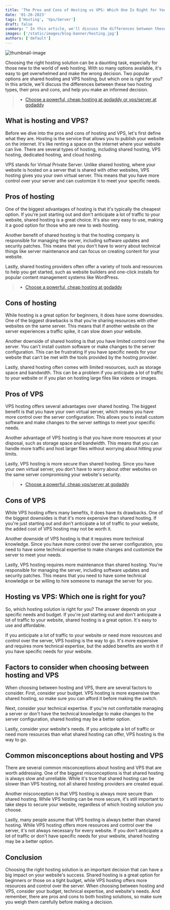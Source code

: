 ```yaml
---
title: 'The Pros and Cons of Hosting vs VPS: Which One Is Right for You?'
date: '01-26-2023'
tags: ['Hosting', 'Vps/Server']
draft: false
summary: " In this article, we'll discuss the differences between these two hosting types, their pros and cons, and help you make an informed decision. Let's read on to find out which hosting solution is best suited for your website's needs."
images: ['/static/images/blog-banner/hosting.jpg']
authors: ['default']
---
```



![thumbnail-image](/static/images/blog-banner/hosting.jpg)

Choosing the right hosting solution can be a daunting task, especially for those new to the world of web hosting. With so many options available, it's easy to get overwhelmed and make the wrong decision. Two popular options are shared hosting and VPS hosting, but which one is right for you? In this article, we'll discuss the differences between these two hosting types, their pros and cons, and help you make an informed decision.

> -   [Choose a powerful, cheap hosting at godaddy or vps/server at godaddy](https://sovrn.co/15xqs6g)

## What is hosting and VPS?

Before we dive into the pros and cons of hosting and VPS, let's first define what they are. Hosting is the service that allows you to publish your website on the internet. It's like renting a space on the internet where your website can live. There are several types of hosting, including shared hosting, VPS hosting, dedicated hosting, and cloud hosting.

VPS stands for Virtual Private Server. Unlike shared hosting, where your website is hosted on a server that is shared with other websites, VPS hosting gives you your own virtual server. This means that you have more control over your server and can customize it to meet your specific needs.

## Pros of hosting

One of the biggest advantages of hosting is that it's typically the cheapest option. If you're just starting out and don't anticipate a lot of traffic to your website, shared hosting is a great choice. It's also very easy to use, making it a good option for those who are new to web hosting.

Another benefit of shared hosting is that the hosting company is responsible for managing the server, including software updates and security patches. This means that you don't have to worry about technical things like server maintenance and can focus on creating content for your website.

Lastly, shared hosting providers often offer a variety of tools and resources to help you get started, such as website builders and one-click installs for popular content management systems like WordPress.

> -   [Choose a powerful, cheap hosting at godaddy](https://sovrn.co/1eojy4d)

## Cons of hosting

While hosting is a great option for beginners, it does have some downsides. One of the biggest drawbacks is that you're sharing resources with other websites on the same server. This means that if another website on the server experiences a traffic spike, it can slow down your website.

Another downside of shared hosting is that you have limited control over the server. You can't install custom software or make changes to the server configuration. This can be frustrating if you have specific needs for your website that can't be met with the tools provided by the hosting provider.

Lastly, shared hosting often comes with limited resources, such as storage space and bandwidth. This can be a problem if you anticipate a lot of traffic to your website or if you plan on hosting large files like videos or images.

## Pros of VPS

VPS hosting offers several advantages over shared hosting. The biggest benefit is that you have your own virtual server, which means you have more control over the server configuration. This allows you to install custom software and make changes to the server settings to meet your specific needs.

Another advantage of VPS hosting is that you have more resources at your disposal, such as storage space and bandwidth. This means that you can handle more traffic and host larger files without worrying about hitting your limits.

Lastly, VPS hosting is more secure than shared hosting. Since you have your own virtual server, you don't have to worry about other websites on the same server compromising your website's security.

> -   [Choose a powerful, cheap vps/server at godaddy](https://sovrn.co/1kmz9i4)

## Cons of VPS

While VPS hosting offers many benefits, it does have its drawbacks. One of the biggest downsides is that it's more expensive than shared hosting. If you're just starting out and don't anticipate a lot of traffic to your website, the added cost of VPS hosting may not be worth it.

Another downside of VPS hosting is that it requires more technical knowledge. Since you have more control over the server configuration, you need to have some technical expertise to make changes and customize the server to meet your needs.

Lastly, VPS hosting requires more maintenance than shared hosting. You're responsible for managing the server, including software updates and security patches. This means that you need to have some technical knowledge or be willing to hire someone to manage the server for you.

## Hosting vs VPS: Which one is right for you?

So, which hosting solution is right for you? The answer depends on your specific needs and budget. If you're just starting out and don't anticipate a lot of traffic to your website, shared hosting is a great option. It's easy to use and affordable.

If you anticipate a lot of traffic to your website or need more resources and control over the server, VPS hosting is the way to go. It's more expensive and requires more technical expertise, but the added benefits are worth it if you have specific needs for your website.

## Factors to consider when choosing between hosting and VPS

When choosing between hosting and VPS, there are several factors to consider. First, consider your budget. VPS hosting is more expensive than shared hosting, so make sure you can afford it before making the switch.

Next, consider your technical expertise. If you're not comfortable managing a server or don't have the technical knowledge to make changes to the server configuration, shared hosting may be a better option.

Lastly, consider your website's needs. If you anticipate a lot of traffic or need more resources than what shared hosting can offer, VPS hosting is the way to go.

## Common misconceptions about hosting and VPS

There are several common misconceptions about hosting and VPS that are worth addressing. One of the biggest misconceptions is that shared hosting is always slow and unreliable. While it's true that shared hosting can be slower than VPS hosting, not all shared hosting providers are created equal.

Another misconception is that VPS hosting is always more secure than shared hosting. While VPS hosting can be more secure, it's still important to take steps to secure your website, regardless of which hosting solution you choose.

Lastly, many people assume that VPS hosting is always better than shared hosting. While VPS hosting offers more resources and control over the server, it's not always necessary for every website. If you don't anticipate a lot of traffic or don't have specific needs for your website, shared hosting may be a better option.

## Conclusion

Choosing the right hosting solution is an important decision that can have a big impact on your website's success. Shared hosting is a great option for beginners or those on a tight budget, while VPS hosting offers more resources and control over the server. When choosing between hosting and VPS, consider your budget, technical expertise, and website's needs. And remember, there are pros and cons to both hosting solutions, so make sure you weigh them carefully before making a decision.
